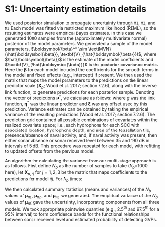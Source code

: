 # S1: Uncertainty estimation details {.unlisted .unnumbered}

We used posterior simulation to propagate uncertainty through $\texttt{M1}$, $\texttt{M2}$, and $\texttt{M3}$ Each model was fitted via restricted maximum likelihood (REML), so the resulting estimates were empirical Bayes estimates. In this case we generated 1000 samples from the (approximately multivariate normal) posterior of the model parameters. We  generated a sample of the model parameters, $\boldsymbol{\beta}^* \sim \text{MVN}(\hat{\boldsymbol{\beta}}, \textbf{V}_{\hat{\boldsymbol{\beta}}})$, where $\hat{\boldsymbol{\beta}}$ is the estimate of the model coefficients and $\textbf{V}_{\hat{\boldsymbol{\beta}}}$ is the posterior covariance matrix. Here the $\boldsymbol{\beta}$ for each model included the coefficients for the smooth terms in the model and fixed effects (e.g., intercept) if present. We then used the matrix that maps the model parameters to the predictions on the linear predictor scale ($\mathbf{X}_p$; Wood et al. 2017; section 7.2.6), along with the inverse link function, to generate predictions for each posterior sample. Denoting the vector of predictions $\boldsymbol{\mu}^*$, we calculate as follows:
\begin{equation*}
        \boldsymbol{\mu}^* = g^{-1}(\boldsymbol{\eta}^*) = g^{-1}(\mathbf{X}_p\boldsymbol{\beta}^*+\boldsymbol{\xi}),
\end{equation*}
where $g$ was the link function, $\boldsymbol{\eta}^*$ was the linear predictor and $\boldsymbol{\xi}$ was any offset used by this prediction. Variance estimates can be obtained by taking the empirical variance of the resulting predictions (Wood et al. 2017; section 7.2.6). The prediction grid contained all possible combinations of covariates within the realized covariate space; i.e., each hydrophone for each SCC with associated location, hydrophone depth, and area of the tessellation tile, presence/absence of naval activity, and, if naval activity was present, then either sonar absence or sonar received level between 35 and 190 dB in intervals of 5 dB.  This procedure was repeated for each model, with refitting to updated offsets from the previous model.

An algorithm for calculating the variance from our multi-stage approach is as follows. First define $N_b$ as the number of samples to take ($N_b$=1000 here), let $\mathbf{X}_{p,\texttt{M}j}$ for $j=1,2,3$ be the matrix that maps coefficients to the predictions for model $\texttt{M}j$. For $N_b$ times:
\begin{enumerate}
    \item Draw a sample from the posterior of $\texttt{M1}$:  $\tilde{\boldsymbol{\beta}}_\texttt{M1}\sim\text{MVN}(\hat{\boldsymbol{\beta}}_\texttt{M1}, \mathbf{V}_\texttt{M1})$.
    \item Calculate a new offset for $\texttt{M2}$, $\tilde{\boldsymbol{\xi}}_{\texttt{M1}} = \mathbf{X}_{p,\texttt{M1}} \tilde{\boldsymbol{\beta}}_\texttt{M1} + \log_e \mathbf{A}$.
    \item Refit $\texttt{M2}$ with $\tilde{\boldsymbol{\xi}}_{\texttt{M1}}$ as the offset, to obtain $\texttt{M2}^\prime$.
    \item Draw a sample from the posterior of $\texttt{M2}^\prime$:  $\tilde{\boldsymbol{\beta}}_{\texttt{M2}^\prime} \sim\text{MVN}(\hat{\boldsymbol{\beta}}_{\texttt{M2}^\prime}, \mathbf{V}_{\texttt{M2}^\prime})$
    \item Calculate a new offset for $\texttt{M3}$, $\tilde{\boldsymbol{\xi}}_{\texttt{M2}} = \mathbf{X}_{p,\texttt{M2}} \tilde{\boldsymbol{\beta}}_\texttt{M2}^\prime + \tilde{\boldsymbol{\xi}}_{\texttt{M1}}$ (predictions for the sonar data locations for $\texttt{M2}^\prime$).
    \item Refit $\texttt{M3}$ with offset $\tilde{\boldsymbol{\xi}}_{\texttt{M2}}$ to obtain $\texttt{M3}^\prime$.
    \item Predict $\boldsymbol{\mu}_{\texttt{M1}^\prime}$, $\boldsymbol{\mu}_{\texttt{M2}^\prime}$, and $\boldsymbol{\mu}_{\texttt{M3}^\prime}$ over prediction grid and store them.
\end{enumerate}

We then calculated summary statistics (means and variances) of the $N_b$ values of $\boldsymbol{\mu}_{\texttt{M1}^\prime}$, $\boldsymbol{\mu}_{\texttt{M2}^\prime}$, and $\boldsymbol{\mu}_{\texttt{M3}^\prime}$ we generated. The empirical variance of the $N_b$ values of $\boldsymbol{\mu}_{\texttt{M3}^\prime}$ gave the uncertainty, incorporating components from all three models. We took appropriate pointwise quantiles (e.g., 2.5$^\text{th}$ and 97.5$^\text{th}$ for a 95% interval) to form confidence bands for the functional relationships between sonar received level and estimated probability of detecting GVPs.
